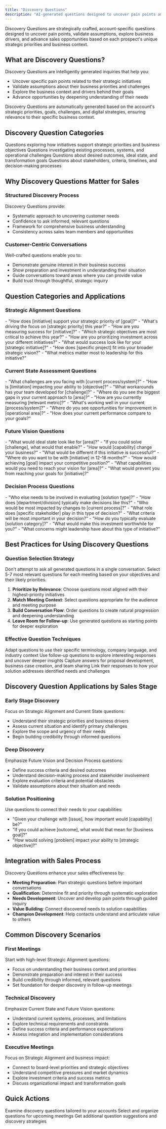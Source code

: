```yaml
---
title: "Discovery Questions"
description: "AI-generated questions designed to uncover pain points and advance opportunities"
---
```


Discovery Questions are strategically crafted, account-specific questions designed to uncover pain points, validate assumptions, explore business drivers, and advance sales opportunities based on each prospect's unique strategic priorities and business context.

## What are Discovery Questions?

Discovery Questions are intelligently generated inquiries that help you:

- Uncover specific pain points related to their strategic initiatives
- Validate assumptions about their business priorities and challenges
- Explore the business context and drivers behind their goals
- Advance opportunities by deepening understanding of their needs

<Info>
  Discovery Questions are automatically generated based on the account's strategic priorities, goals, challenges, and digital strategies, ensuring relevance to their specific business context.
</Info>

## Discovery Question Categories

<CardGroup cols={2}>
  <Card title="Strategic Alignment" icon="bullseye">
    Questions exploring how initiatives support strategic priorities and business objectives
  </Card>
  <Card title="Current State Assessment" icon="clipboard-check">
    Questions investigating existing processes, systems, and operational challenges
  </Card>
  <Card title="Future Vision Exploration" icon="telescope">
    Questions about desired outcomes, ideal state, and transformation goals
  </Card>
  <Card title="Decision Process Navigation" icon="route">
    Questions about stakeholders, criteria, timelines, and decision-making processes
  </Card>
</CardGroup>

## Why Discovery Questions Matter for Sales

### **Structured Discovery Process**

Discovery Questions provide:

- Systematic approach to uncovering customer needs
- Confidence to ask informed, relevant questions
- Framework for comprehensive business understanding  
- Consistency across sales team members and opportunities

### **Customer-Centric Conversations**

Well-crafted questions enable you to:

- Demonstrate genuine interest in their business success
- Show preparation and investment in understanding their situation
- Guide conversations toward areas where you can provide value
- Build trust through thoughtful, strategic inquiry

## Question Categories and Applications

### **Strategic Alignment Questions**

<Tabs>
  <Tab title="Priority Exploration">
    - "How does [initiative] support your strategic priority of [goal]?"
    - "What's driving the focus on [strategic priority] this year?"
    - "How are you measuring success for [initiative]?"
    - "Which strategic objectives are most critical to achieve this year?"
  </Tab>
  <Tab title="Resource Allocation">
    - "How are you prioritizing investment across your different initiatives?"
    - "What would success look like for your [strategic initiative]?"
    - "How does [specific project] fit into your broader strategic vision?"
    - "What metrics matter most to leadership for this initiative?"
  </Tab>
</Tabs>

### **Current State Assessment Questions**

<Tabs>
  <Tab title="Process & System Evaluation">
    - "What challenges are you facing with [current process/system]?"
    - "How is [limitation] impacting your ability to [objective]?"
    - "What workarounds has your team developed for [challenge]?"
    - "Where do you see the biggest gaps in your current approach to [area]?"
  </Tab>
  <Tab title="Performance Analysis">
    - "How are you currently measuring [relevant metric]?"
    - "What's working well in your current [process/system]?"
    - "Where do you see opportunities for improvement in [operational area]?"
    - "How does your current performance compare to your goals?"
  </Tab>
</Tabs>

### **Future Vision Questions**

<Tabs>
  <Tab title="Outcome Definition">
    - "What would ideal state look like for [area]?"
    - "If you could solve [challenge], what would that enable?"
    - "How would [capability] change your business?"
    - "What would be different if this initiative is successful?"
  </Tab>
  <Tab title="Transformation Goals">
    - "Where do you want to be with [initiative] in 12-18 months?"
    - "How would achieving [goal] impact your competitive position?"
    - "What capabilities would you need to reach your vision for [area]?"
    - "What would prevent you from reaching your goals for [initiative]?"
  </Tab>
</Tabs>

### **Decision Process Questions**

<Tabs>
  <Tab title="Stakeholder Mapping">
    - "Who else needs to be involved in evaluating [solution type]?"
    - "How does [department/division] typically make decisions like this?"
    - "Who would be most impacted by changes to [current process]?"
    - "What role does [specific stakeholder] play in this type of decision?"
  </Tab>
  <Tab title="Evaluation Criteria">
    - "What criteria will be most important in your decision?"
    - "How do you typically evaluate [solution category]?"
    - "What would make this investment worthwhile for you?"
    - "What concerns might leadership have about this type of initiative?"
  </Tab>
</Tabs>

## Best Practices for Using Discovery Questions

### **Question Selection Strategy**

<Warning>
  Don't attempt to ask all generated questions in a single conversation. Select 5-7 most relevant questions for each meeting based on your objectives and their likely priorities.
</Warning>

1. **Prioritize by Relevance**: Choose questions most aligned with their highest-priority initiatives
2. **Match Meeting Context**: Select questions appropriate for the audience and meeting purpose
3. **Build Conversation Flow**: Order questions to create natural progression and deepening understanding
4. **Leave Room for Follow-up**: Use generated questions as starting points for deeper exploration

### **Effective Question Techniques**

<AccordionGroup>
  <Accordion title="Customize Language">
    Adapt questions to use their specific terminology, company language, and industry context
  </Accordion>
  <Accordion title="Listen for Depth">
    Use follow-up questions to explore interesting responses and uncover deeper insights
  </Accordion>
  <Accordion title="Document Responses">
    Capture answers for proposal development, business case creation, and team sharing
  </Accordion>
  <Accordion title="Connect to Value">
    Link their responses to how your solution addresses identified needs and challenges
  </Accordion>
</AccordionGroup>

## Discovery Question Applications by Sales Stage

### **Early Stage Discovery**

Focus on Strategic Alignment and Current State questions:
- Understand their strategic priorities and business drivers
- Assess current situation and identify primary challenges
- Explore the scope and urgency of their needs
- Begin building credibility through informed questions

### **Deep Discovery**

Emphasize Future Vision and Decision Process questions:
- Define success criteria and desired outcomes
- Understand decision-making process and stakeholder involvement
- Explore evaluation criteria and potential obstacles
- Validate assumptions about their situation and needs

### **Solution Positioning**

Use questions to connect their needs to your capabilities:
- "Given your challenge with [issue], how important would [capability] be?"
- "If you could achieve [outcome], what would that mean for [business goal]?"
- "How would solving [problem] impact your ability to [strategic objective]?"

## Integration with Sales Process

Discovery Questions enhance your sales effectiveness by:

- **Meeting Preparation**: Plan strategic questions before important conversations
- **Qualification**: Determine fit and priority through systematic exploration
- **Needs Development**: Uncover and develop pain points through guided inquiry
- **Value Building**: Connect discovered needs to solution capabilities
- **Champion Development**: Help contacts understand and articulate value to others

## Common Discovery Scenarios

### **First Meetings**

Start with high-level Strategic Alignment questions:
- Focus on understanding their business context and priorities
- Demonstrate preparation and interest in their success
- Build credibility through informed, relevant questions
- Set foundation for deeper discovery in follow-up meetings

### **Technical Discovery**

Emphasize Current State and Future Vision questions:
- Understand current systems, processes, and limitations
- Explore technical requirements and constraints
- Define success criteria and performance expectations
- Assess integration and implementation considerations

### **Executive Meetings**

Focus on Strategic Alignment and business impact:
- Connect to board-level priorities and strategic objectives
- Understand competitive pressures and market dynamics
- Explore investment criteria and success metrics
- Discuss organizational impact and transformation goals

## Quick Actions

<CardGroup cols={3}>
  <Card title="Review Generated Questions" icon="question-circle">
    Examine discovery questions tailored to your accounts
  </Card>
  <Card title="Plan Question Strategy" icon="list-check">
    Select and organize questions for upcoming meetings
  </Card>
  <Card title="Ask AI Assistant" icon="message" href="/account-intelligence/ai-assistant">
    Get additional question suggestions and discovery strategies
  </Card>
</CardGroup>